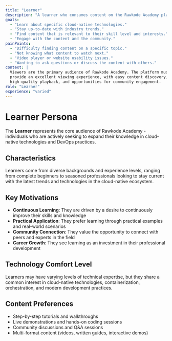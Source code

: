 ```yaml
---
title: "Learner"
description: "A learner who consumes content on the Rawkode Academy platform."
goals:
  - "Learn about specific cloud-native technologies."
  - "Stay up-to-date with industry trends."
  - "Find content that is relevant to their skill level and interests."
  - "Engage with the content and the community."
painPoints:
  - "Difficulty finding content on a specific topic."
  - "Not knowing what content to watch next."
  - "Video player or website usability issues."
  - "Wanting to ask questions or discuss the content with others."
context: |
  Viewers are the primary audience of Rawkode Academy. The platform must
  provide an excellent viewing experience, with easy content discovery,
  high-quality playback, and opportunities for community engagement.
role: "Learner"
experience: "varied"
---
```


# Learner Persona

The **Learner** represents the core audience of Rawkode Academy - individuals who are actively seeking to expand their knowledge in cloud-native technologies and DevOps practices.

## Characteristics

Learners come from diverse backgrounds and experience levels, ranging from complete beginners to seasoned professionals looking to stay current with the latest trends and technologies in the cloud-native ecosystem.

## Key Motivations

- **Continuous Learning**: They are driven by a desire to continuously improve their skills and knowledge
- **Practical Application**: They prefer learning through practical examples and real-world scenarios
- **Community Connection**: They value the opportunity to connect with peers and experts in the field
- **Career Growth**: They see learning as an investment in their professional development

## Technology Comfort Level

Learners may have varying levels of technical expertise, but they share a common interest in cloud-native technologies, containerization, orchestration, and modern development practices.

## Content Preferences

- Step-by-step tutorials and walkthroughs
- Live demonstrations and hands-on coding sessions
- Community discussions and Q&A sessions
- Multi-format content (videos, written guides, interactive demos)